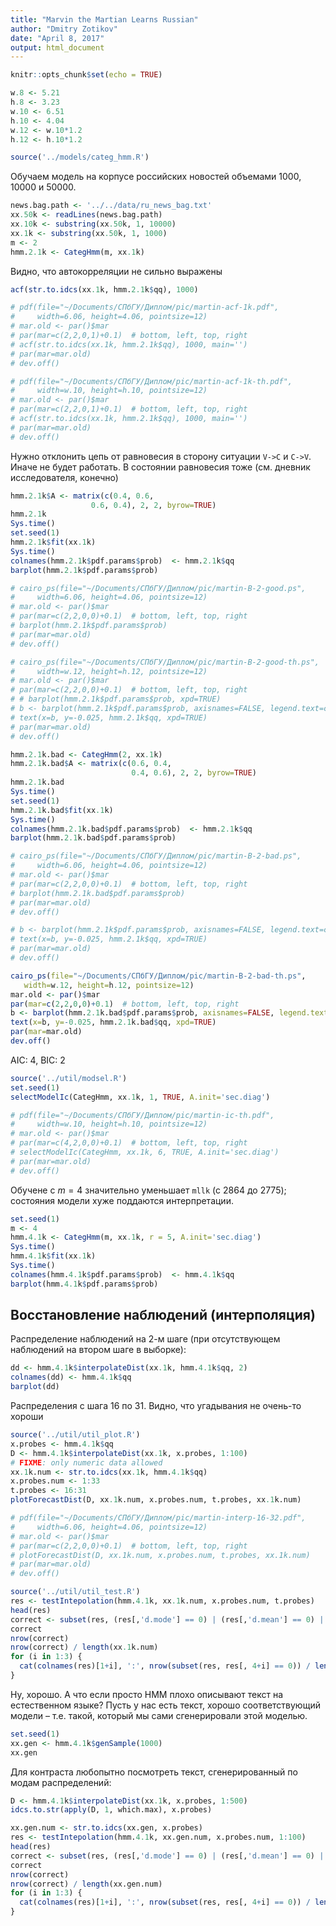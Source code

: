 ```yaml
---
title: "Marvin the Martian Learns Russian"
author: "Dmitry Zotikov"
date: "April 8, 2017"
output: html_document
---
```


```r
knitr::opts_chunk$set(echo = TRUE)
```

```r
w.8 <- 5.21
h.8 <- 3.23
w.10 <- 6.51
h.10 <- 4.04
w.12 <- w.10*1.2
h.12 <- h.10*1.2
```

```r
source('../models/categ_hmm.R')
```

Обучаем модель на корпусе российских новостей объемами 1000, 10000 и 50000.

```r
news.bag.path <- '../../data/ru_news_bag.txt'
xx.50k <- readLines(news.bag.path)
xx.10k <- substring(xx.50k, 1, 10000)
xx.1k <- substring(xx.50k, 1, 1000)
m <- 2
hmm.2.1k <- CategHmm(m, xx.1k)
```

Видно, что автокорреляции не сильно выражены

```r
acf(str.to.idcs(xx.1k, hmm.2.1k$qq), 1000)

# pdf(file="~/Documents/СПбГУ/Диплом/pic/martin-acf-1k.pdf",
#     width=6.06, height=4.06, pointsize=12)
# mar.old <- par()$mar
# par(mar=c(2,2,0,1)+0.1)  # bottom, left, top, right
# acf(str.to.idcs(xx.1k, hmm.2.1k$qq), 1000, main='')
# par(mar=mar.old)
# dev.off()

# pdf(file="~/Documents/СПбГУ/Диплом/pic/martin-acf-1k-th.pdf",
#     width=w.10, height=h.10, pointsize=12)
# mar.old <- par()$mar
# par(mar=c(2,2,0,1)+0.1)  # bottom, left, top, right
# acf(str.to.idcs(xx.1k, hmm.2.1k$qq), 1000, main='')
# par(mar=mar.old)
# dev.off()
```

Нужно отклонить цепь от равновесия в сторону ситуации `V->C` и `C->V`. Иначе не будет работать.  В состоянии равновесия тоже (см. дневник исследователя, конечно)

```r
hmm.2.1k$A <- matrix(c(0.4, 0.6,
                  0.6, 0.4), 2, 2, byrow=TRUE)
hmm.2.1k
Sys.time()
set.seed(1)
hmm.2.1k$fit(xx.1k)
Sys.time()
colnames(hmm.2.1k$pdf.params$prob)  <- hmm.2.1k$qq
barplot(hmm.2.1k$pdf.params$prob)

# cairo_ps(file="~/Documents/СПбГУ/Диплом/pic/martin-B-2-good.ps",
#     width=6.06, height=4.06, pointsize=12)
# mar.old <- par()$mar
# par(mar=c(2,2,0,0)+0.1)  # bottom, left, top, right
# barplot(hmm.2.1k$pdf.params$prob)
# par(mar=mar.old)
# dev.off()

# cairo_ps(file="~/Documents/СПбГУ/Диплом/pic/martin-B-2-good-th.ps",
#     width=w.12, height=h.12, pointsize=12)
# mar.old <- par()$mar
# par(mar=c(2,2,0,0)+0.1)  # bottom, left, top, right
# # barplot(hmm.2.1k$pdf.params$prob, xpd=TRUE)
# b <- barplot(hmm.2.1k$pdf.params$prob, axisnames=FALSE, legend.text=c('Гласная', 'Согласная'))
# text(x=b, y=-0.025, hmm.2.1k$qq, xpd=TRUE)
# par(mar=mar.old)
# dev.off()
```

```r
hmm.2.1k.bad <- CategHmm(2, xx.1k)
hmm.2.1k.bad$A <- matrix(c(0.6, 0.4,
                           0.4, 0.6), 2, 2, byrow=TRUE)
hmm.2.1k.bad
Sys.time()
set.seed(1)
hmm.2.1k.bad$fit(xx.1k)
Sys.time()
colnames(hmm.2.1k.bad$pdf.params$prob)  <- hmm.2.1k$qq
barplot(hmm.2.1k.bad$pdf.params$prob)

# cairo_ps(file="~/Documents/СПбГУ/Диплом/pic/martin-B-2-bad.ps",
#     width=6.06, height=4.06, pointsize=12)
# mar.old <- par()$mar
# par(mar=c(2,2,0,0)+0.1)  # bottom, left, top, right
# barplot(hmm.2.1k.bad$pdf.params$prob)
# par(mar=mar.old)
# dev.off()

# b <- barplot(hmm.2.1k$pdf.params$prob, axisnames=FALSE, legend.text=c('Гласная', 'Согласная'))
# text(x=b, y=-0.025, hmm.2.1k$qq, xpd=TRUE)
# par(mar=mar.old)
# dev.off()

cairo_ps(file="~/Documents/СПбГУ/Диплом/pic/martin-B-2-bad-th.ps",
   width=w.12, height=h.12, pointsize=12)
mar.old <- par()$mar
par(mar=c(2,2,0,0)+0.1)  # bottom, left, top, right
b <- barplot(hmm.2.1k.bad$pdf.params$prob, axisnames=FALSE, legend.text=c('Гласная', 'Согласная'))
text(x=b, y=-0.025, hmm.2.1k.bad$qq, xpd=TRUE)
par(mar=mar.old)
dev.off()
```

AIC: 4, BIC: 2

```r
source('../util/modsel.R')
set.seed(1)
selectModelIc(CategHmm, xx.1k, 1, TRUE, A.init='sec.diag')

# pdf(file="~/Documents/СПбГУ/Диплом/pic/martin-ic-th.pdf",
#     width=w.10, height=h.10, pointsize=12)
# mar.old <- par()$mar
# par(mar=c(4,2,0,0)+0.1)  # bottom, left, top, right
# selectModelIc(CategHmm, xx.1k, 6, TRUE, A.init='sec.diag')
# par(mar=mar.old)
# dev.off()
```

Обучене с $m=4$ значительно уменьшает `mllk` (с 2864 до 2775); состояния модели хуже поддаются интерпретации.

```r
set.seed(1)
m <- 4
hmm.4.1k <- CategHmm(m, xx.1k, r = 5, A.init='sec.diag')
Sys.time()
hmm.4.1k$fit(xx.1k)
Sys.time()
colnames(hmm.4.1k$pdf.params$prob)  <- hmm.4.1k$qq
barplot(hmm.4.1k$pdf.params$prob)
```

## Восстановление наблюдений (интерполяция)

Распределение наблюдений на 2-м шаге (при отсутствующем наблюдений на втором шаге в выборке):

```r
dd <- hmm.4.1k$interpolateDist(xx.1k, hmm.4.1k$qq, 2)
colnames(dd) <- hmm.4.1k$qq
barplot(dd)
```

Распределения с шага 16 по 31.  Видно, что угадывания не очень-то хороши

```r
source('../util/util_plot.R')
x.probes <- hmm.4.1k$qq
D <- hmm.4.1k$interpolateDist(xx.1k, x.probes, 1:100)
# FIXME: only numeric data allowed
xx.1k.num <- str.to.idcs(xx.1k, hmm.4.1k$qq)
x.probes.num <- 1:33
t.probes <- 16:31
plotForecastDist(D, xx.1k.num, x.probes.num, t.probes, xx.1k.num)

# pdf(file="~/Documents/СПбГУ/Диплом/pic/martin-interp-16-32.pdf",
#     width=6.06, height=4.06, pointsize=12)
# mar.old <- par()$mar
# par(mar=c(2,2,0,0)+0.1)  # bottom, left, top, right
# plotForecastDist(D, xx.1k.num, x.probes.num, t.probes, xx.1k.num)
# par(mar=mar.old)
# dev.off()
```

```r
source('../util/util_test.R')
res <- testIntepolation(hmm.4.1k, xx.1k.num, x.probes.num, t.probes)
head(res)
correct <- subset(res, (res[,'d.mode'] == 0) | (res[,'d.mean'] == 0) | (res[,'d.median'] == 0))
correct
nrow(correct)
nrow(correct) / length(xx.1k.num)
for (i in 1:3) {
  cat(colnames(res)[1+i], ':', nrow(subset(res, res[, 4+i] == 0)) / length(xx.1k.num), '\n')
}
```

Ну, хорошо.  А что если просто HMM плохо описывают текст на естественном языке?  Пусть у нас есть текст, хорошо соответствующий модели -- т.е. такой, который мы сами сгенерировали этой моделью.

```r
set.seed(1)
xx.gen <- hmm.4.1k$genSample(1000)
xx.gen
```

Для контраста любопытно посмотреть текст, сгенерированный по модам распределений:

```r
D <- hmm.4.1k$interpolateDist(xx.1k, x.probes, 1:500)
idcs.to.str(apply(D, 1, which.max), x.probes)
```

```r
xx.gen.num <- str.to.idcs(xx.gen, x.probes)
res <- testIntepolation(hmm.4.1k, xx.gen.num, x.probes.num, 1:100)
head(res)
correct <- subset(res, (res[,'d.mode'] == 0) | (res[,'d.mean'] == 0) | (res[,'d.median'] == 0))
correct
nrow(correct)
nrow(correct) / length(xx.gen.num)
for (i in 1:3) {
  cat(colnames(res)[1+i], ':', nrow(subset(res, res[, 4+i] == 0)) / length(xx.gen.num), '\n')
}
```

